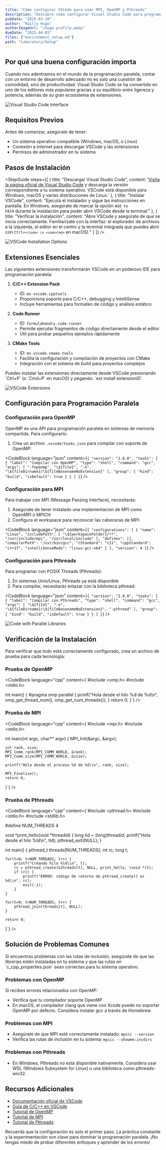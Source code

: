 ```yaml
---
title: "Cómo configurar VSCode para usar MPI, OpenMP y Pthreads"
description: "Descubre cómo configurar Visual Studio Code para programar con MPI, OpenMP y Pthreads. Aprende a instalar extensiones, configurar tareas y resolver problemas comunes."
pubDate: "2025-03-20"
author: "Railly Hugo"
authorImageUrl: "/hugo-profile.webp"
dueDate: "2025-04-03"
files: ["environment_setup.md"]
path: "Laboratory/Setup"
---
```



## Por qué una buena configuración importa

Cuando nos adentramos en el mundo de la programación paralela, contar con un entorno de desarrollo adecuado no es solo una cuestión de comodidad, sino de productividad. Visual Studio Code se ha convertido en uno de los editores más populares gracias a su equilibrio entre ligereza y potencia, además de su gran ecosistema de extensiones.

![Visual Studio Code Interface](/images/guides/vscode-interface.webp)

## Requisitos Previos

Antes de comenzar, asegúrate de tener:
- Un sistema operativo compatible (Windows, macOS, o Linux)
- Conexión a internet para descargar VSCode y las extensiones
- Permisos de administrador en tu sistema

## Pasos de Instalación

<StepGuide
  steps={[
    {
      title: "Descargar Visual Studio Code",
      content: '<a href="https://code.visualstudio.com" target="_blank">Visita la página oficial de Visual Studio Code</a> y descarga la versión correspondiente a tu sistema operativo. VSCode está disponible para Windows, macOS y varias distribuciones de Linux.'
    },
    {
      title: "Instalar VSCode",
      content: "Ejecuta el instalador y sigue las instrucciones en pantalla. En Windows, asegúrate de marcar la opción <code>Add to PATH</code> durante la instalación para poder abrir VSCode desde la terminal."
    },
    {
      title: "Verificar la instalación",
      content: "Abre VSCode y asegúrate de que se inicia correctamente. Familiarízate con la interfaz: el explorador de archivos a la izquierda, el editor en el centro y la terminal integrada que puedes abrir con <code>Ctrl+`</code> (o <code>Cmd+`</code> en macOS)."
    }
  ]}
/>

![VSCode Installation Options](/images/guides/vscode-installation.webp)

## Extensiones Esenciales

Las siguientes extensiones transformarán VSCode en un poderoso IDE para programación paralela:

1. **C/C++ Extension Pack**
   - ID: `ms-vscode.cpptools`
   - Proporciona soporte para C/C++, debugging y IntelliSense
   - Incluye herramientas para formateo de código y análisis estático

2. **Code Runner**
   - ID: `formulahendry.code-runner`
   - Permite ejecutar fragmentos de código directamente desde el editor
   - Útil para probar pequeños ejemplos rápidamente

3. **CMake Tools**
   - ID: `ms-vscode.cmake-tools`
   - Facilita la configuración y compilación de proyectos con CMake
   - Integración con el sistema de build para proyectos complejos

<Alert type="tip">
  Puedes instalar las extensiones directamente desde VSCode presionando `Ctrl+P` (o `Cmd+P` en macOS) y pegando: `ext install extensionID`
</Alert>

![VSCode Extensions](/images/guides/vscode-extensions.webp)

## Configuración para Programación Paralela

### Configuración para OpenMP

OpenMP es una API para programación paralela en sistemas de memoria compartida. Para configurarlo:

1. Crea un archivo `.vscode/tasks.json` para compilar con soporte de OpenMP:

<CodeBlock 
  language="json" 
  content={`{
  "version": "2.0.0",
  "tasks": [
    {
      "label": "Compilar con OpenMP",
      "type": "shell",
      "command": "gcc",
      "args": [
        "-fopenmp",
        "\${file}",
        "-o",
        "\${fileDirname}/\${fileBasenameNoExtension}"
      ],
      "group": {
        "kind": "build",
        "isDefault": true
      }
    }
  ]
}`} 
/>

### Configuración para MPI

Para trabajar con MPI (Message Passing Interface), necesitarás:

1. Asegúrate de tener instalado una implementación de MPI como OpenMPI o MPICH
2. Configura el workspace para reconocer las cabeceras de MPI:

<CodeBlock 
  language="json" 
  content={`{
  "configurations": [
    {
      "name": "Linux",
      "includePath": [
        "\${workspaceFolder}/**",
        "/usr/include/mpi",
        "/usr/local/include"
      ],
      "defines": [],
      "compilerPath": "/usr/bin/gcc",
      "cStandard": "c11",
      "cppStandard": "c++17",
      "intelliSenseMode": "linux-gcc-x64"
    }
  ],
  "version": 4
}`} 
/>

### Configuración para Pthreads

Para programar con POSIX Threads (Pthreads):

1. En sistemas Unix/Linux, Pthreads ya está disponible
2. Para compilar, necesitarás enlazar con la biblioteca pthread:

<CodeBlock 
  language="json" 
  content={`{
  "version": "2.0.0",
  "tasks": [
    {
      "label": "Compilar con Pthreads",
      "type": "shell",
      "command": "gcc",
      "args": [
        "\${file}",
        "-o",
        "\${fileDirname}/\${fileBasenameNoExtension}",
        "-pthread"
      ],
      "group": {
        "kind": "build",
        "isDefault": true
      }
    }
  ]
}`} 
/>

![Code with Parallel Libraries](/images/guides/parallel-code-example.webp)

## Verificación de la Instalación

Para verificar que todo está correctamente configurado, crea un archivo de prueba para cada tecnología:

### Prueba de OpenMP

<CodeBlock 
  language="cpp" 
  content={`#include <omp.h>
#include <stdio.h>

int main() {
    #pragma omp parallel
    {
        printf("Hola desde el hilo %d de %d\\n", 
               omp_get_thread_num(), 
               omp_get_num_threads());
    }
    return 0;
}`} 
/>

### Prueba de MPI

<CodeBlock 
  language="cpp" 
  content={`#include <mpi.h>
#include <stdio.h>

int main(int argc, char** argv) {
    MPI_Init(&argc, &argv);
    
    int rank, size;
    MPI_Comm_rank(MPI_COMM_WORLD, &rank);
    MPI_Comm_size(MPI_COMM_WORLD, &size);
    
    printf("Hola desde el proceso %d de %d\\n", rank, size);
    
    MPI_Finalize();
    return 0;
}`} 
/>

### Prueba de Pthreads

<CodeBlock 
  language="cpp" 
  content={`#include <pthread.h>
#include <stdio.h>
#include <stdlib.h>

#define NUM_THREADS 4

void *print_hello(void *threadid) {
    long tid = (long)threadid;
    printf("Hola desde el hilo %ld\\n", tid);
    pthread_exit(NULL);
}

int main() {
    pthread_t threads[NUM_THREADS];
    int rc;
    long t;
    
    for(t=0; t<NUM_THREADS; t++) {
        printf("Creando hilo %ld\\n", t);
        rc = pthread_create(&threads[t], NULL, print_hello, (void *)t);
        if (rc) {
            printf("ERROR: código de retorno de pthread_create() es %d\\n", rc);
            exit(-1);
        }
    }
    
    for(t=0; t<NUM_THREADS; t++) {
        pthread_join(threads[t], NULL);
    }
    
    return 0;
}`} 
/>

## Solución de Problemas Comunes

<Alert type="warning">
  Si encuentras problemas con las rutas de inclusión, asegúrate de que las librerías estén instaladas en tu sistema y que las rutas en `c_cpp_properties.json` sean correctas para tu sistema operativo.
</Alert>

### Problemas con OpenMP

Si recibes errores relacionados con OpenMP:
- Verifica que tu compilador soporte OpenMP
- En macOS, el compilador clang que viene con Xcode puede no soportar OpenMP por defecto. Considera instalar gcc a través de Homebrew.

### Problemas con MPI

- Asegúrate de que MPI esté correctamente instalado: `mpicc --version`
- Verifica las rutas de inclusión en tu sistema: `mpicc --showme:incdirs`

### Problemas con Pthreads

- En Windows, Pthreads no está disponible nativamente. Considera usar WSL (Windows Subsystem for Linux) o una biblioteca como pthreads-win32.

## Recursos Adicionales

- [Documentación oficial de VSCode](https://code.visualstudio.com/docs)
- [Guía de C/C++ en VSCode](https://code.visualstudio.com/docs/languages/cpp)
- [Tutorial de OpenMP](https://www.openmp.org/resources/tutorials-articles/)
- [Tutorial de MPI](https://mpitutorial.com/)
- [Tutorial de Pthreads](https://computing.llnl.gov/tutorials/pthreads/)

<Alert type="tip">
  Recuerda que la configuración es solo el primer paso. La práctica constante y la experimentación son clave para dominar la programación paralela. ¡No tengas miedo de probar diferentes enfoques y aprender de los errores!
</Alert> 
